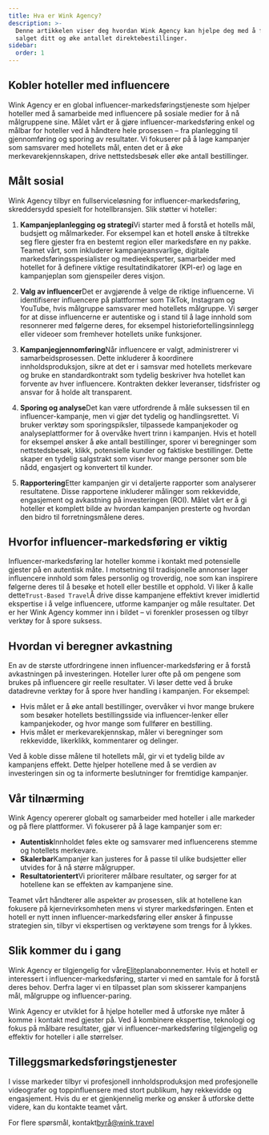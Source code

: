```yaml
---
title: Hva er Wink Agency?
description: >-
  Denne artikkelen viser deg hvordan Wink Agency kan hjelpe deg med å forbedre
  salget ditt og øke antallet direktebestillinger.
sidebar:
  order: 1
---
```


## Kobler hoteller med influencere

Wink Agency er en global influencer-markedsføringstjeneste som hjelper hoteller med å samarbeide med influencere på sosiale medier for å nå målgruppene sine. Målet vårt er å gjøre influencer-markedsføring enkel og målbar for hoteller ved å håndtere hele prosessen – fra planlegging til gjennomføring og sporing av resultater. Vi fokuserer på å lage kampanjer som samsvarer med hotellets mål, enten det er å øke merkevarekjennskapen, drive nettstedsbesøk eller øke antall bestillinger.

## Målt sosial

Wink Agency tilbyr en fullserviceløsning for influencer-markedsføring, skreddersydd spesielt for hotellbransjen. Slik støtter vi hoteller:

1. **Kampanjeplanlegging og strategi**Vi starter med å forstå et hotells mål, budsjett og målmarkeder. For eksempel kan et hotell ønske å tiltrekke seg flere gjester fra en bestemt region eller markedsføre en ny pakke. Teamet vårt, som inkluderer kampanjeansvarlige, digitale markedsføringsspesialister og medieeksperter, samarbeider med hotellet for å definere viktige resultatindikatorer (KPI-er) og lage en kampanjeplan som gjenspeiler deres visjon.

2. **Valg av influencer**Det er avgjørende å velge de riktige influencerne. Vi identifiserer influencere på plattformer som TikTok, Instagram og YouTube, hvis målgruppe samsvarer med hotellets målgruppe. Vi sørger for at disse influencerne er autentiske og i stand til å lage innhold som resonnerer med følgerne deres, for eksempel historiefortellingsinnlegg eller videoer som fremhever hotellets unike funksjoner.

3. **Kampanjegjennomføring**Når influencere er valgt, administrerer vi samarbeidsprosessen. Dette inkluderer å koordinere innholdsproduksjon, sikre at det er i samsvar med hotellets merkevare og bruke en standardkontrakt som tydelig beskriver hva hotellet kan forvente av hver influencere. Kontrakten dekker leveranser, tidsfrister og ansvar for å holde alt transparent.

4. **Sporing og analyse**Det kan være utfordrende å måle suksessen til en influencer-kampanje, men vi gjør det tydelig og handlingsrettet. Vi bruker verktøy som sporingspiksler, tilpassede kampanjekoder og analyseplattformer for å overvåke hvert trinn i kampanjen. Hvis et hotell for eksempel ønsker å øke antall bestillinger, sporer vi beregninger som nettstedsbesøk, klikk, potensielle kunder og faktiske bestillinger. Dette skaper en tydelig salgstrakt som viser hvor mange personer som ble nådd, engasjert og konvertert til kunder.

5. **Rapportering**Etter kampanjen gir vi detaljerte rapporter som analyserer resultatene. Disse rapportene inkluderer målinger som rekkevidde, engasjement og avkastning på investeringen (ROI). Målet vårt er å gi hoteller et komplett bilde av hvordan kampanjen presterte og hvordan den bidro til forretningsmålene deres.

## Hvorfor influencer-markedsføring er viktig

Influencer-markedsføring lar hoteller komme i kontakt med potensielle gjester på en autentisk måte. I motsetning til tradisjonelle annonser lager influencere innhold som føles personlig og troverdig, noe som kan inspirere følgerne deres til å besøke et hotell eller bestille et opphold. Vi liker å kalle dette`Trust-Based Travel`Å drive disse kampanjene effektivt krever imidlertid ekspertise i å velge influencere, utforme kampanjer og måle resultater. Det er her Wink Agency kommer inn i bildet – vi forenkler prosessen og tilbyr verktøy for å spore suksess.

## Hvordan vi beregner avkastning

En av de største utfordringene innen influencer-markedsføring er å forstå avkastningen på investeringen. Hoteller lurer ofte på om pengene som brukes på influencere gir reelle resultater. Vi løser dette ved å bruke datadrevne verktøy for å spore hver handling i kampanjen. For eksempel:

* Hvis målet er å øke antall bestillinger, overvåker vi hvor mange brukere som besøker hotellets bestillingsside via influencer-lenker eller kampanjekoder, og hvor mange som fullfører en bestilling.
* Hvis målet er merkevarekjennskap, måler vi beregninger som rekkevidde, likerklikk, kommentarer og delinger.

Ved å koble disse målene til hotellets mål, gir vi et tydelig bilde av kampanjens effekt. Dette hjelper hotellene med å se verdien av investeringen sin og ta informerte beslutninger for fremtidige kampanjer.

## Vår tilnærming

Wink Agency opererer globalt og samarbeider med hoteller i alle markeder og på flere plattformer. Vi fokuserer på å lage kampanjer som er:

* **Autentisk**Innholdet føles ekte og samsvarer med influencerens stemme og hotellets merkevare.
* **Skalerbar**Kampanjer kan justeres for å passe til ulike budsjetter eller utvides for å nå større målgrupper.
* **Resultatorientert**Vi prioriterer målbare resultater, og sørger for at hotellene kan se effekten av kampanjene sine.

Teamet vårt håndterer alle aspekter av prosessen, slik at hotellene kan fokusere på kjernevirksomheten mens vi styrer markedsføringen. Enten et hotell er nytt innen influencer-markedsføring eller ønsker å finpusse strategien sin, tilbyr vi ekspertisen og verktøyene som trengs for å lykkes.

## Slik kommer du i gang

Wink Agency er tilgjengelig for våre[Elite](/managed-social/what-is-managed-social/#subscription-tiers)planabonnementer.
Hvis et hotell er interessert i influencer-markedsføring, starter vi med en samtale for å forstå deres behov.
Derfra lager vi en tilpasset plan som skisserer kampanjens mål, målgruppe og influencer-paring.

Wink Agency er utviklet for å hjelpe hoteller med å utforske nye måter å komme i kontakt med gjester på. Ved å kombinere ekspertise, teknologi og fokus på målbare resultater, gjør vi influencer-markedsføring tilgjengelig og effektiv for hoteller i alle størrelser.

## Tilleggsmarkedsføringstjenester

I visse markeder tilbyr vi profesjonell innholdsproduksjon med profesjonelle videografer og toppinfluensere med stort publikum, høy rekkevidde og engasjement. Hvis du er et gjenkjennelig merke og ønsker å utforske dette videre, kan du kontakte teamet vårt.

For flere spørsmål, kontakt[byrå@wink.travel](mailto://agency@wink.travel)

